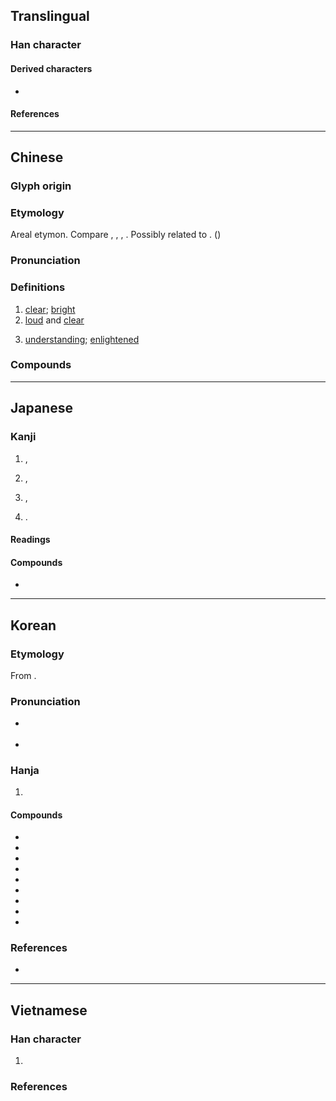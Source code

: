 {{character info}}
{{character info|0xF929}}
{{character info|0xFA92}}
{{character info|0x2F8D8}}
==Translingual==

===Han character===
{{Han char|rn=74|rad=月|as=07|sn=10|four=37720|canj=IIB|ids=}}

====Derived characters====
* {{l|mul|[[𠻴]], [[㙟]], [[𢠯]], [[𪮡]], [[𣼽]], [[樃]], [[𤎜]], [[𤨡]], [[𦄺]], [[𫆍]], [[𬡨]], [[𠓇]], [[𨅉]], [[𡂯]], [[𫻠]], [[𬂆]], [[𰐁]], [[蓢]], [[𢀬]], [[𬕨]], [[𩅜]], [[𩡜]], [[塱]], [[㮾]]}}

====References====
{{Han ref|kx=0505.230|dkj=14362|dj=0884.190|hdz=32072.060|uh=6717}}
{{Han ref|uh=F929}}
{{Han ref|uh=FA92}}
{{Han ref|uh=2F8D8}}

----

==Chinese==
{{zh-forms|alt=朖,㫰,誏,朤,𣊧,𣍷}}

===Glyph origin===
{{Han etym}}
{{Han compound|良|月|ls=psc|c1=p|c2=s|t2=moon}}

===Etymology===
Areal etymon. Compare {{cog|km|tr=raṅa|t=be light, bright, become clear, clarify}}, {{cog|omx|tr=ˀaråṅ|to glitter}}, {{cog|my|tr=roŋ|t=brightness}}, {{m|my|tr=ə-roŋ|t=appearance, colour, luster}}. Possibly related to {{och-l|亮|tr=raŋh}}. ({{zh-ref|Schuessler, 2007}})

===Pronunciation===
{{zh-pron
|m=lǎng
|c=long5
|h=pfs=lóng/long;gd=long4
|md=lāng
|mn=qz,tw,xm,zz:lóng/twv:láng/twv:lang
|mn_note=láng/lang - vernacular; lóng - literary
|mn-t=lang6
|w=3laan
|mc=y
|oc=y
|cat=a
}}

===Definitions===
{{zh-hanzi}}

# [[clear]]; [[bright]]
# [[loud]] and [[clear]]
#: {{zh-x|朗讀|to read aloud}}
# {{lb|zh|literary}} [[understanding]]; [[enlightened]]

===Compounds===
{{zh-der|光朗朗|不朗朗|勃朗特|健朗|布朗族|伊朗高原|天朗氣清|伊朗|天清氣朗|勃朗峰|布朗運動|白朗峰|秦庭朗鏡|白朗寧|朗鑒|朗朗|朗誦詩|朗格的|朗照|朗目疏眉|目若朗星|晴朗|朗悟|朗誦|書聲朗朗|硬朗|朗讀|朗誦調|神清氣朗|朗暢|朗抱|眉清目朗|朗朗雲天|月朗風清|朗朗上口|明朗|燎朗|朗聲|爽朗|朗朗高談|晃朗|清風朗月|清朗|朗月|朗巴兒|朗月清風|風恬日朗|風清月朗|高聲朗誦|高朗|遼朗|風恬月朗|軒朗|豁然開朗|開朗|通朗|雋朗|豁朗|克朗|科朗|珠穆朗瑪|勃朗運動|朗如}}

----

==Japanese==
{{ja-kanji forms|&#63785;|c=y}}

===Kanji===
{{ja-kanji|grade=6|rs=月07|kyu=&#63785;}}

# {{qualifier|visually}} {{l|en|bright}}, {{l|en|clear}}
# {{qualifier|auditorily}} {{l|en|sonorant}}, {{l|en|clear}}
# {{qualifier|psychologically}} {{l|en|merry}}, {{l|en|cheerful}}
# {{n-g|Used in personal names}}.

====Readings====
{{ja-readings
|goon=ろう<らう
|kanon=ろう<らう
|kun=ほが-ら, ほが-らか, あき-らか
|nanori=あきら, お, さえ, ろ
}}

====Compounds====
* {{ja-r|晴%朗|せい%ろう}}

----

==Korean==

===Etymology===
From {{der|ko|ltc|-}} {{ltc-l|朗}}. {{hanja-sinjeung|랑|lang}}

===Pronunciation===
* {{q|initial position}} {{ko-hanja-pron|낭|l=y}}
* {{q|non-initial position}} {{ko-hanja-pron|랑}}

===Hanja===
{{ko-hanja-search}}
{{ko-hanja|밝다|밝을|랑||낭}}

# {{hanja form of|[[랑]]/[[낭]]|[[clear]]; [[bright]]}}

====Compounds====
{{der-top3|Compounds}}
* {{ko-l|명랑|明朗}}
* {{ko-l|낭송|朗誦}}
* {{ko-l|낭랑|朗朗}}
* {{ko-l|낭음|朗吟}}
* {{ko-l|낭오|朗悟}}
* {{ko-l|청랑|晴朗}}
* {{ko-l|광랑|曠朗}}
* {{ko-l|광랑|光朗}}
* {{ko-l|낭독|[[reading]] [[out loud]]|朗讀}}
{{der-bottom}}

===References===
* {{R:hanjadoc|4780}}

----

==Vietnamese==

===Han character===
{{vi-readings|rs=月07
|hanviet=lãng-tdcndg;tdcntd;gdhn
|phienthiet=里黨 lí đảng
|nom=lẳng-tdcndg;tdcntd;gdhn;btcn;taberd, lặng-tdcndg;tdcntd;gdhn;btcn;taberd, rạng-tdcndg;tdcntd;gdhn;btcn;taberd, lảng-tdcndg;tdcntd;gdhn;btcn, lững-tdcndg;tdcntd;gdhn;btcn, lãng-tdcndg;tdcntd;gdhn, lửng-tdcndg;tdcntd;taberd, láng-tdcndg;tdcntd, lắng-tdcndg;tdcntd, sang-tdcndg;tdcntd, sáng-tdcndg;tdcntd, lựng-gdhn;taberd, lẵng-tdcndg, trắng-tdcndg, rang-gdhn, lăng-btcn, lứng-btcn
}}

# {{Nom form of|lặng|[[calm]]; [[silent]]; [[quiet]]}}

===References===
<references/>